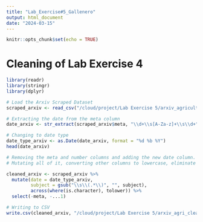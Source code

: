 ```yaml
---
title: "Lab_Exercise#5_Gallenero"
output: html_document
date: "2024-03-15"
---
```


```r
knitr::opts_chunk$set(echo = TRUE)
```

# Cleaning of Lab Exercise 4

```r

library(readr)
library(stringr)
library(dplyr)

# Load the Arxiv Scraped Dataset
scraped_arxiv <- read_csv("/cloud/project/Lab Exercise 5/arxiv_agriculture.csv")

# Extracting the date from the meta column
date_arxiv <- str_extract(scraped_arxiv$meta, "\\d+\\s[A-Za-z]+\\s\\d+")

# Changing to date type
date_type_arxiv <- as.Date(date_arxiv, format = "%d %b %Y")
head(date_arxiv)

# Removing the meta and number columns and adding the new date column.
# Mutating all of it, converting other columns to lowercase, eliminate parenthesis text in the subject column, and combining the new date column.

cleaned_arxiv <- scraped_arxiv %>%
  mutate(date = date_type_arxiv,
         subject = gsub("\\s\\(.*\\)", "", subject),
         across(where(is.character), tolower)) %>%
  select(-meta, -...1)

# Writing to CSV
write.csv(cleaned_arxiv, "/cloud/project/Lab Exercise 5/arxiv_agri_cleaned.csv")

```
